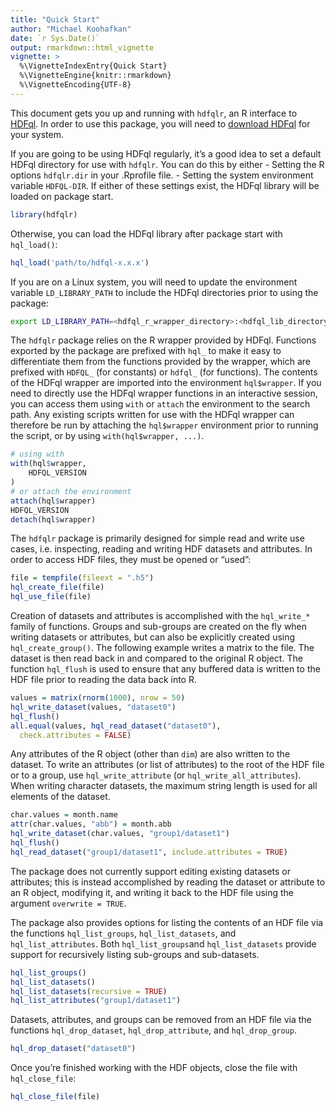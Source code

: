 ```yaml
---
title: "Quick Start"
author: "Michael Koohafkan"
date: `r Sys.Date()`
output: rmarkdown::html_vignette
vignette: >
  %\VignetteIndexEntry{Quick Start}
  %\VignetteEngine{knitr::rmarkdown}
  %\VignetteEncoding{UTF-8}
---
```


This document gets you up and running with `hdfqlr`, an R interface to
[HDFql](http://www.hdfql.com/). In order to use this package, you will 
need to [download HDFql](http://www.hdfql.com/#download) for your 
system. 

If you are going to be using HDFql regularly, it's a good idea to set
a default HDFql directory for use with `hdfqlr`. You can do this 
by either
 - Setting the R options `hdfqlr.dir` in your .Rprofile file.
 - Setting the system environment variable `HDFQL-DIR`.
If either of these settings exist, the HDFql library will be loaded
on package start.

```r
library(hdfqlr)
```

Otherwise, you can load the HDFql library after package start with
`hql_load()`:

```r
hql_load('path/to/hdfql-x.x.x')
```

If you are on a Linux system, you will need to update
the environment variable `LD_LIBRARY_PATH` to include the HDFql 
directories prior to using the package:

```bash
export LD_LIBRARY_PATH=<hdfql_r_wrapper_directory>:<hdfql_lib_directory>:$LD_LIBRARY_PATH
```

The `hdfqlr` package relies on the R wrapper provided by HDFql. 
Functions exported by the package are prefixed with `hql_` to 
make it easy to differentiate them from the functions provided 
by the wrapper, which are prefixed with `HDFQL_` (for constants)
or `hdfql_` (for functions). The contents of the HDFql wrapper
are imported into the environment `hql$wrapper`. If you need
to directly use the HDFql wrapper functions in an interactive 
session, you can access them using `with` or `attach` the 
environment to the search path. Any existing scripts written for
use with the HDFql wrapper can therefore be run by attaching the
`hql$wrapper` environment prior to running the script, or
by using `with(hql$wrapper, ...)`.

```r
# using with
with(hql$wrapper,
	HDFQL_VERSION
)
# or attach the environment
attach(hql$wrapper)
HDFQL_VERSION
detach(hql$wrapper)
```

The `hdfqlr` package is primarily designed for simple read and write use
cases, i.e. inspecting, reading and writing HDF datasets and attributes. 
In order to access HDF files, they must be opened or "used":

```r
file = tempfile(fileext = ".h5")
hql_create_file(file)
hql_use_file(file)
```
 
Creation of datasets and attributes is accomplished with the
`hql_write_*` family of functions. Groups and sub-groups are created
on the fly when writing datasets or attributes, but can also be 
explicitly created using `hql_create_group()`.
The following example writes a matrix to the file. The
dataset is then read back in and compared to the original R object.
The function `hql_flush` is used to ensure that any buffered data
is written to the HDF file prior to reading the data back into R.

```r
values = matrix(rnorm(1000), nrow = 50)
hql_write_dataset(values, "dataset0")
hql_flush()
all.equal(values, hql_read_dataset("dataset0"),
  check.attributes = FALSE)
```

Any attributes of the R object (other than `dim`) are also
written to the dataset. To write an attributes (or list of 
attributes) to the root of the HDF file or to a group, use
`hql_write_attribute` (or `hql_write_all_attributes`). 
When writing character datasets, the maximum string length is 
used for all elements of the dataset.

```r
char.values = month.name
attr(char.values, "abb") = month.abb
hql_write_dataset(char.values, "group1/dataset1")
hql_flush()
hql_read_dataset("group1/dataset1", include.attributes = TRUE)
```

The package does not currently support editing existing datasets
or attributes; this is instead accomplished by reading the dataset
or attribute to an R object, modifying it, and writing it back to
the HDF file using the argument `overwrite = TRUE`.

The package also provides options for listing the contents of an
HDF file via the functions `hql_list_groups`, `hql_list_datasets`, and
`hql_list_attributes`. Both `hql_list_groups`and `hql_list_datasets` provide
support for recursively listing sub-groups and sub-datasets.

```r
hql_list_groups()
hql_list_datasets()
hql_list_datasets(recursive = TRUE)
hql_list_attributes("group1/dataset1")
```

Datasets, attributes, and groups can be removed from an HDF file 
via the functions `hql_drop_dataset`, `hql_drop_attribute`, and
`hql_drop_group`.

```r
hql_drop_dataset("dataset0")
```

Once you're finished working with the HDF objects, close the file with
`hql_close_file`:

```r
hql_close_file(file)
```

